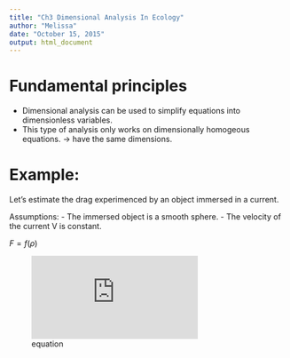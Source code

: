 ```yaml
---
title: "Ch3 Dimensional Analysis In Ecology"
author: "Melissa"
date: "October 15, 2015"
output: html_document
---
```


# Fundamental principles

- Dimensional analysis can be used to simplify equations into dimensionless variables. 
- This type of analysis only works on dimensionally homogeous equations. -> have the same dimensions. 

# Example:

Let's estimate the drag experimenced by an object immersed in a current.

Assumptions:
- The immersed object is a smooth sphere.
- The velocity of the current V is constant. 

$F = f(\rho)$

![equation](http://www.sciweavers.org/tex2img.php?eq=F%20%3D%20f%28V%2C%20D%2C%20%20%5Crho%20%2C%20%5Ceta%20%29&bc=White&fc=Black&im=jpg&fs=12&ff=arev&edit=0)
